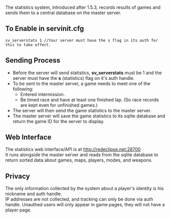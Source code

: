 The statistics system, introduced after 1.5.3, records results of games and sends them to a central database on the master server.

==To Enable in servinit.cfg==
<source lang=text>
sv_serverstats 1 //Your server must have the s flag in its auth for this to take effect.
</source>

==Sending Process==
*Before the server will send statistics, '''sv_serverstats''' must be 1 and the server must have the '''s''' (statistics) flag on it's auth handle.
*To be sent to the master server, a game needs to meet one of the following:
**Entered intermission.
**Be timed race and have at least one finished lap. (So race records are kept even for unfinished games.)
*The server will then send the game statistics to the master server.
*The master server will save the game statistics to its sqlite database and return the game ID for the server to display.

==Web Interface==
The statistics web interface/API is at http://redeclipse.net:28700<br>
It runs alongside the master server and reads from the sqlite database to return sorted data about games, maps, players, modes, and weapons.<br>

==Privacy==
The only information collected by the system about a player's identity is his nickname and auth handle.<br>
IP addresses are not collected, and tracking can only be done via auth handle. Unauthed users will only appear in game pages, they will not have a player page.